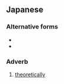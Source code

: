 ==Japanese==
{{ja-kanjitab|り|ろん|じょう|yomi=o}}

===Alternative forms===
* {{ja-r|理論上は|りろんじょう は}}
* {{ja-r|理論上では|りろんじょう で は}}

===Adverb===
{{ja-pos|adverb|りろんじょう}}

# [[theoretically]]